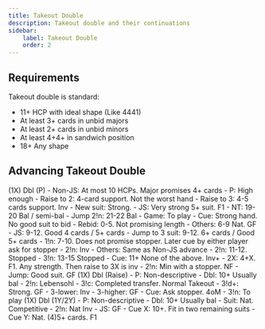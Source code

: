 ```yaml
---
title: Takeout Double
description: Takeout double and their continuations
sidebar:
    label: Takeout Double
    order: 2
---
```



## Requirements

Takeout double is standard:
- 11+ HCP with ideal shape (Like 4441)
- At least 3+ cards in unbid majors
- At least 2+ cards in unbid minors
- At least 4+4+ in sandwich position
- 18+ Any shape

## Advancing Takeout Double

<BiddingTree>
(1X) Dbl (P)
- Non-JS: At most 10 HCPs. Major promises 4+ cards
    - P: High enough
    - Raise to 2: 4-card support. Not the worst hand
    - Raise to 3: 4-5 cards support. Inv
    - New suit: Strong.
    - JS: Very strong 5+ suit. F1
    - NT: 19-20 Bal / semi-bal
    - Jump 2!n: 21-22 Bal
    - Game: To play
    - Cue: Strong hand. No good suit to bid
        - Rebid: 0-5. Not promising length
        - Others: 6-9 Nat. GF
- JS: 9-12. Good 4 cards / 5+ cards
- Jump to 3 suit: 9-12. 6+ cards / Good 5+ cards
- 1!n: 7-10. Does not promise stopper. Later cue by either player ask for stopper
    - 2!n: Inv
    - Others: Same as Non-JS advance
- 2!n: 11-12. Stopped
- 3!n: 13-15 Stopped
- Cue: 11+ None of the above. Inv+
    - 2X: 4+X. F1. Any strength. Then raise to 3X is inv
    - 2!n: Min with a stopper. NF
    - Jump: Good suit. GF
</BiddingTree>

<BiddingTree>
(1X) Dbl (Raise)
- P: Non-descriptive
- Dbl: 10+ Usually bal
- 2!n: Lebensohl
    - 3!c: Completed transfer. Normal Takeout
    - 3!d+: Strong. GF
- 3-lower: Inv
- 3-higher: GF
- Cue: Ask stopper. 4oM
- 3!n: To play
</BiddingTree>

<BiddingTree>
(1X) Dbl (1Y/2Y)
- P: Non-descriptive
- Dbl: 10+ Usually bal
- Suit: Nat. Competitive
- 2!n: Nat Inv
- JS: GF
- Cue X: 10+. Fit in two remaining suits
- Cue Y: Nat. (4)5+ cards. F1
</BiddingTree>
